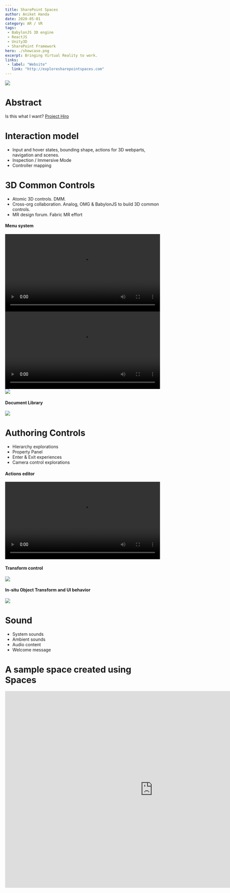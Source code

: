 ```yaml
---
title: SharePoint Spaces
author: Aniket Handa
date: 2020-05-01
category: AR / VR
tags:
 - BabylonJS 3D engine
 - ReactJS
 - Unity3D
 - SharePoint Framework
hero: ./showcase.png
excerpt: Bringing Virtual Reality to work.
links:
 - label: "Website"
   link: "http://exploresharepointspaces.com"
---
```

<div className="Image__Medium">
  <img src="./showcase.png"/>
</div>

# Abstract
Is this what I want? [Project Hiro](/Project-Hiro)

# Interaction model 
- Input and hover states, bounding shape, actions for 3D webparts, navigation and scenes. 
- Inspection / Immersive Mode 
- Controller mapping

# 3D Common Controls
- Atomic 3D controls. DMM.
- Cross-org collaboration. Analog, OMG & BabylonJS to build 3D common controls.
- MR design forum. Fabric MR effort

#### Menu system
<div className="Image__Medium">
  <video width="100%" loop autoplay>
    <source src="./videos/context-menu-01.mp4" type="video/mp4"/>
    Your browser does not support HTML5 video.
  </video>
</div>
<div className="Image__Medium">
  <video width="100%" loop autoplay>
    <source src="./videos/context-menu-02-layout-acrylic.mp4" type="video/mp4"/>
    Your browser does not support HTML5 video.
  </video>
</div>

<div className="Image__Medium">
  <img src="./TitleBar.jpg" />
</div>

#### Document Library
<div className="Image__Large">
  <img src="./doclib.jpg" />
</div>

# Authoring Controls
- Hierarchy explorations
- Property Panel
- Enter & Exit experiences
- Camera control explorations

#### Actions editor
<div className="Image__Large">
  <video width="100%" loop autoplay>
    <source src="./videos/adding-actions.mp4" type="video/mp4"/>
    Your browser does not support HTML5 video.
  </video>
</div>

#### Transform control
<div className="Image__Large">
  <img src="./Transform Control.png" />
</div>

#### In-situ Object Transform and UI behavior
<div className="Image__Small">
  <img src="./transform-panel.gif" />
</div>

# Sound 
- System sounds
- Ambient sounds
- Audio content
- Welcome message 

# A sample space created using Spaces
<div className="Image__Medium">
  <div style="width: 100%;
    background: black;
    height: 60px;
    position: absolute;"/>
  <iframe style="border:none;" width="100%" height="640px" src="https://www.exploresharepointspaces.com/sample-classroom" />
</div>
